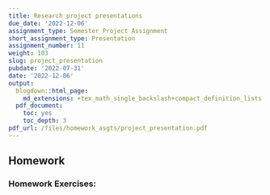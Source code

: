 ```yaml
---
title: Research project presentations
due_date: '2022-12-06'
assignment_type: Semester Project Assignment
short_assignment_type: Presentation
assignment_number: 11
weight: 103
slug: project_presentation
pubdate: '2022-07-31'
date: '2022-12-06'
output:
  blogdown::html_page:
    md_extensions: +tex_math_single_backslash+compact_definition_lists
  pdf_document:
    toc: yes
    toc_depth: 3
pdf_url: /files/homework_asgts/project_presentation.pdf
---
```

## Homework

### Homework Exercises:


